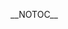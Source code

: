 __NOTOC__
<!-- 測試完工，正式進入排版階段 -->
<!--
<div class="portal-column-left">
{{Portal:推想小說/box-header
| 標題，範例：「標題1」
| 編輯目標頁，範例：「Portal:推想小說」
| 高度設置，範例：「1000em」
| 內容，範例：「{{Portal:推想小說/簡介}}」
| 參見目標頁，範例：「Portal:推想小說/媒體」
|}}
</div>

<div class="portal-column-right">
{{Portal:推想小說/Body/box
| title = 標題，範例：「標題2」
| editpage = 編輯目標頁，範例：「Wikipedia:科幻專題」
| set-height = 高度設置，範例：「1000px」
| body = 內容，範例：「{{Wikipedia:科幻專題/簡介}}」
| see = 參見目標頁，範例：「Wikipedia:科幻專題/協作計劃」
}}
</div>
-->
<!-- 測試完工，正式進入排版階段 -->
<!-- 以上為範例，請於「分隔」之下方進行修改。 -->
<!-- ============================ 分隔 ============================ -->
<div class="portal-column-right" style="margin-top:10px;">
{{WikiProject:科幻/Body/box
| title = 新條目
| editpage = Portal:推想小說/新條目
| body = <div style="font-size:80%; padding:10px; overflow:scroll; width:full; height:260px;">{{Portal:推想小說/新條目}}</div>
| set-height = 300px
}}
</div>
<!-- //////////////// Box分隔 //////////////// -->
<div class="portal-column-left" style="margin-top:10px;">
{{WikiProject:科幻/Body/box
| title = 精選人物
| editpage = Portal:推想小說/特優/人物
| body = {{Portal:推想小說/特優/人物}}
| set-height = 300px
}}
</div>
<!-- //////////////// Box分隔 //////////////// -->
<div class="portal-column-left" style="margin-bottom:10px; margin-top:10px;">
{{WikiProject:科幻/Body/box
| title = 精選圖片
| editpage = Portal:推想小說/特優/圖片
| body = {{Portal:推想小說/特優/圖片}}
}}
</div>
<!-- //////////////// Box分隔 //////////////// -->
<div class="portal-column-right" style="margin-bottom:10px; margin-top:10px;">
{{WikiProject:科幻/Body/box-notedit
| title = 您能做……
| body = {{Portal:推想小說/幫助/您能做}}
}}
</div>
<!-- //////////////// Box分隔 //////////////// -->
<div style="clear:both; width:100%; margin-bottom:10px;">
{{WikiProject:科幻/Body/box-notedit
| title = 相關主題
| body = {{Portal:推想小說/相關主題}}
}}
</div>